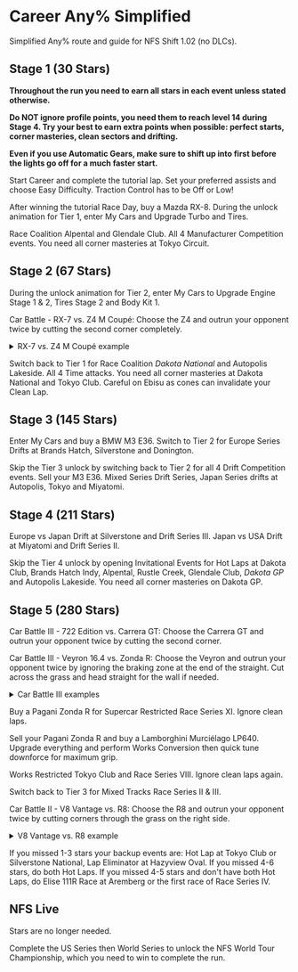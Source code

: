 # Career Any% Simplified

Simplified Any% route and guide for NFS Shift 1.02 (no DLCs).


## Stage 1 (30 Stars)

**Throughout the run you need to earn all stars in each event unless stated otherwise.**

**Do NOT ignore profile points, you need them to reach level 14 during Stage 4. Try your best to earn extra points when possible: perfect starts, corner masteries, clean sectors and drifting.**

**Even if you use Automatic Gears, make sure to shift up into first before the lights go off for a much faster start.**

Start Career and complete the tutorial lap. Set your preferred assists and choose Easy Difficulty. Traction Control has to be Off or Low!

After winning the tutorial Race Day, buy a Mazda RX-8. During the unlock animation for Tier 1, enter My Cars and Upgrade Turbo and Tires.

Race Coalition Alpental and Glendale Club. All 4 Manufacturer Competition events. You need all corner masteries at Tokyo Circuit.

## Stage 2 (67 Stars)

During the unlock animation for Tier 2, enter My Cars to Upgrade Engine Stage 1 & 2, Tires Stage 2 and Body Kit 1.

Car Battle - RX-7 vs. Z4 M Coupé: Choose the Z4 and outrun your opponent twice by cutting the second corner completely.

<details>
<summary>RX-7 vs. Z4 M Coupé example</summary>
<div class="container-169">
<iframe class="responsive-iframe" src="https://www.youtube.com/embed/uFJYn6Uz6fQ?si=puRRqeSXhSCSri5-&amp;clip=Ugkx_-R7HWYrNuPRdvB-7QWRWgh2p5AwILFh&amp;clipt=EIT4aBikkWs" title="YouTube video player" loading="lazy" frameBorder="0" allow="accelerometer; autoplay; clipboard-write; encrypted-media; gyroscope; picture-in-picture; web-share" referrerPolicy="strict-origin-when-cross-origin" allowFullScreen></iframe>
</div>
</details>

Switch back to Tier 1 for Race Coalition *Dakota National* and Autopolis Lakeside. All 4 Time attacks. You need all corner masteries at Dakota National and Tokyo Club. Careful on Ebisu as cones can invalidate your Clean Lap.

## Stage 3 (145 Stars)

Enter My Cars and buy a BMW M3 E36. Switch to Tier 2 for Europe Series Drifts at Brands Hatch, Silverstone and Donington.

Skip the Tier 3 unlock by switching back to Tier 2 for all 4 Drift Competition events. Sell your M3 E36. Mixed Series Drift Series, Japan Series drifts at Autopolis, Tokyo and Miyatomi.

## Stage 4 (211 Stars)

Europe vs Japan Drift at Silverstone and Drift Series III. Japan vs USA Drift at Miyatomi and Drift Series II.

Skip the Tier 4 unlock by opening Invitational Events for Hot Laps at Dakota Club, Brands Hatch Indy, Alpental, Rustle Creek, Glendale Club, *Dakota GP* and Autopolis Lakeside. You need all corner masteries on Dakota GP.

## Stage 5 (280 Stars)

Car Battle III - 722 Edition vs. Carrera GT: Choose the Carrera GT and outrun your opponent twice by cutting the second corner.

Car Battle III - Veyron 16.4 vs. Zonda R: Choose the Veyron and outrun your opponent twice by ignoring the braking zone at the end of the straight. Cut across the grass and head straight for the wall if needed.

<details>
<summary>Car Battle III examples</summary>
  <Tabs>
    <TabItem value="clip1" label="722 Edition vs. Carrera GT">
<div class="container-169">
<iframe class="responsive-iframe" src="https://www.youtube.com/embed/LOEk7PvaAU4?si=d0DHbsrX5hpG-Qyl&amp;clip=Ugkx2a5-ZtIr5DAqhxQQwm1LV2jR6QoHtG6R&amp;clipt=ELTu-QIYtOj7Ag" title="YouTube video player" loading="lazy" frameBorder="0" allow="accelerometer; autoplay; clipboard-write; encrypted-media; gyroscope; picture-in-picture; web-share" referrerPolicy="strict-origin-when-cross-origin" allowFullScreen></iframe>
</div>
	</TabItem>
    <TabItem value="clip2" label="Veyron 16.4 vs. Zonda R">
<div class="container-169">
<iframe class="responsive-iframe" src="https://www.youtube.com/embed/uFJYn6Uz6fQ?si=L0K9aLK7_oa-ZDU9&amp;clip=UgkxnQA7bcA_wsU9-t5P-sSvJZjEfpEzGGpm&amp;clipt=EMDRxAMY-OLGAw" title="YouTube video player" loading="lazy" frameBorder="0" allow="accelerometer; autoplay; clipboard-write; encrypted-media; gyroscope; picture-in-picture; web-share" referrerPolicy="strict-origin-when-cross-origin" allowFullScreen></iframe>
</div>
	</TabItem>
  </Tabs>
</details>

Buy a Pagani Zonda R for Supercar Restricted Race Series XI. Ignore clean laps.

Sell your Pagani Zonda R and buy a Lamborghini Murciélago LP640. Upgrade everything and perform Works Conversion then quick tune downforce for maximum grip.

Works Restricted Tokyo Club and Race Series VIII. Ignore clean laps again.

Switch back to Tier 3 for Mixed Tracks Race Series II & III.

Car Battle II - V8 Vantage vs. R8: Choose the R8 and outrun your opponent twice by cutting corners through the grass on the right side.

<details>
<summary>V8 Vantage vs. R8 example</summary>
<div class="container-169">
<iframe class="responsive-iframe" src="https://www.youtube.com/embed/LOEk7PvaAU4?si=38FX6QGnRt-ngM1F&amp;clip=UgkxK3lGH1aJvefvaC_1fqGZ8ohreApdWrKU&amp;clipt=ELy_iAIY_PeKAg" title="YouTube video player" loading="lazy" frameBorder="0" allow="accelerometer; autoplay; clipboard-write; encrypted-media; gyroscope; picture-in-picture; web-share" referrerPolicy="strict-origin-when-cross-origin" allowFullScreen></iframe>
</div>
</details>

If you missed 1-3 stars your backup events are: Hot Lap at Tokyo Club or Silverstone National, Lap Eliminator at Hazyview Oval. If you missed 4-6 stars, do both Hot Laps. If you missed 4-5 stars and don't have both Hot Laps, do Elise 111R Race at Aremberg or the first race of Race Series IV.

## NFS Live

Stars are no longer needed.

Complete the US Series then World Series to unlock the NFS World Tour Championship, which you need to win to complete the run.
